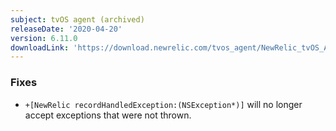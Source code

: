 ```yaml
---
subject: tvOS agent (archived)
releaseDate: '2020-04-20'
version: 6.11.0
downloadLink: 'https://download.newrelic.com/tvos_agent/NewRelic_tvOS_Agent_6.11.0.zip'
---
```


### Fixes

* `+[NewRelic recordHandledException:(NSException*)]` will no longer accept exceptions that were not thrown.
